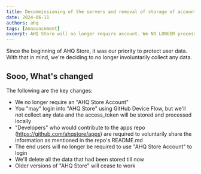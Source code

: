 ```yaml
---
title: Decommissioning of the servers and removal of storage of accounts
date: 2024-06-11
authors: ahq
tags: [Announcement]
excerpt: AHQ Store will no longer require account. We NO LONGER process/retain/store any data. The Account Implementation from v2.x.x will be made by gh device login and the access_token will be stored locally.
---
```



Since the beginning of AHQ Store, it was our priority to protect user data. With that in mind, we're deciding to no longer involuntarily collect any data.

## Sooo, What's changed
The following are the key changes:
- We no longer require an "AHQ Store Account"
- You "may" login into "AHQ Store" using GitHub Device Flow, but we'll not collect any data and the access_token will be stored and processed locally
- "Developers" who would contribute to the apps repo (https://github.com/ahqstore/apps) are required to voluntarily share the information as mentioned in the repo's README.md
- The end users will no longer be required to use "AHQ Store Account" to login
- We'll delete all the data that had been stored till now
- Older versions of "AHQ Store" will cease to work
